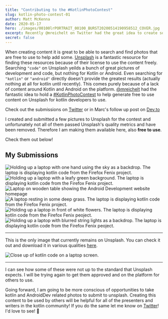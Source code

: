```yaml
---
title: "Contributing to the #KotlinPhotoContest"
slug: kotlin-photo-contest-01
author: Matt McKenna
date: 2020-05-17
hero: ./images/00100lrPORTRAIT_00100_BURST20200514190958512_COVER.jpg
excerpt: Recently @mreichelt on Twitter had the great idea to create some free-to-use images of Kotlin for the community. These are my submissions!
secret: false
---
```


When creating content it is great to be able to search and find photos that are free to use to help add some. 
[Unsplash](https://unsplash.com) is a fantastic resource for finding these resources because of their license to use the content freely.
Searching `"code"` on Unsplash yeilds a bunch of great pictures of development and code, but nothing for Kotlin or Android. 
Even searching for `"kotlin"` or `"android"` directly doesn't provide the greatest results (actually nothing at all for kotlin until recently).
This comes purely because of a lack of content around Kotlin and Android on the platform. [@mreichelt](https://www.twitter.com/mreichelt "@mreichelt on Twitter") had the fantastic
idea to hold a [#KotlinPhotoContest](https://dev.to/mreichelt/the-kotlin-loyalty-free-photo-contest-4ec0 "#KotlinPhotoContest on Idea on Dev.to") to help generate free to use
content on Unsplash for kotlin developers to use. 

Check out the submissions on [Twitter](https://twitter.com/hashtag/KotlinPhotoContest "#KotlinPhotoContest on Twitter") or in Marc's follow up post on [Dev.to](https://dev.to/mreichelt/kotlin-photo-contest-thank-you-for-your-submissions-of3)


I created and submitted a few pictures to Unsplash for the contest and unfortunately not all of them passed 
Unsplash's quality metrics and have been removed. 
Therefore I am making them available here, also **free to use**. 

Check them out below!


## My Submissions

<div className="Image__Small">
  <img
    src="./images/IMG_0230.JPG"
    title="Kotlin with Sky"
    alt="Holding up a laptop with one hand using the sky as a backdrop. The laptop is displaying kotlin code from the Firefox Fenix project."
  />
</div>

<div className="Image__Small">
  <img
    src="./images/IMG_0236.JPG"
    title="Kotlin with Leaves"
    alt="Holding up a laptop with a leafy green background. The laptop is displaying kotlin code from the Firefox Fenix project."
  />
</div>

<div className="Image__Small">
  <img
    src="./images/00100trPORTRAIT_00100_BURST20200514185317843_COVER.jpg"
    title="Develop Android Apps with Kotlin"
    alt="Laptop on wooden table showing the Android Development website homepage"
  />
</div>

<div className="Image__Small">
  <img
    src="./images/IMG_0241.JPG"
    title="Kotlin with Grass"
    alt="A laptop resting in some deep grass. The laptop is displaying kotlin code from the Firefox Fenix project."
  />
</div>

<div className="Image__Small">
  <img
    src="./images/IMG_0246.JPG"
    title="Kotlin with Flowers"
    alt="Holding up a laptop in front of white flowers. The laptop is displaying kotlin code from the Firefox Fenix peoject."
  />
</div>

<div className="Image__Small">
  <img
    src="./images/IMG_0247.JPG"
    title="Kotlin in the Evening"
    alt="Holding up a laptop with blurred string lights as a backdrop. The laptop is displaying kotlin code from the Firefox Fenix peoject."
  />
</div>

---

This is the only image that currently remains on Unsplash. You can check it out and download it in various qualities [here](https://unsplash.com/photos/LfjR6IOL7ts).

<div className="Image__Medium">
  <img
    src="./images/00100lrPORTRAIT_00100_BURST20200514190958512_COVER.jpg"
    title="Kotlin HomeFragment"
    alt="Close up of kotlin code on a laptop screen."
  />
</div>


---

I can see how some of these were not up to the standard that Unsplash expects. I will be trying again to get them approved and on the platform for others to use.

Going forward, I am going to be more conscious of opportunities to take kotlin and AndroidDev related photos to submit to unsplash. Creating this content to be used by others will be 
helpful for all of the presenters and writers in the kotlin community! If you do the same let me know on [Twitter](https://twitter.com/matthewcmckenna)! I'd love to see! 🎉